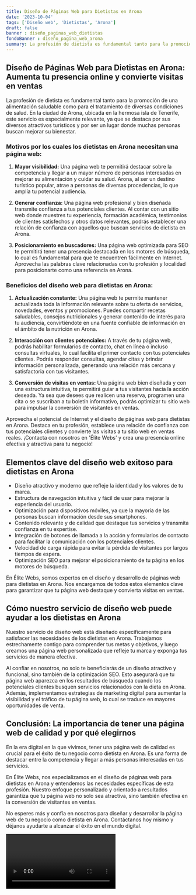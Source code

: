 ```yaml
---
title: Diseño de Páginas Web para Dietistas en Arona
date: '2023-10-04'
tags: ['Diseño web', 'Dietistas', 'Arona']
draft: false
banner : diseño_paginas_web_dietistas
fondoBanner : diseño_pagina_web_arona
summary: La profesión de dietista es fundamental tanto para la promoción de una alimentación saludable como para el tratamiento de diversas condiciones de salud. En la ciudad de Arona, ubicada en la hermosa isla de Tenerife, este servicio es especialmente relevante, ya que se destaca por sus diversos atractivos turísticos y por ser un lugar donde muchas personas buscan mejorar su bienestar.
---
```


## **Diseño de Páginas Web para Dietistas en Arona: Aumenta tu presencia online y convierte visitas en ventas**

La profesión de dietista es fundamental tanto para la promoción de una alimentación saludable como para el tratamiento de diversas condiciones de salud. En la ciudad de Arona, ubicada en la hermosa isla de Tenerife, este servicio es especialmente relevante, ya que se destaca por sus diversos atractivos turísticos y por ser un lugar donde muchas personas buscan mejorar su bienestar.

### Motivos por los cuales los dietistas en Arona necesitan una página web:

1. **Mayor visibilidad:** Una página web te permitirá destacar sobre la competencia y llegar a un mayor número de personas interesadas en mejorar su alimentación y cuidar su salud. Arona, al ser un destino turístico popular, atrae a personas de diversas procedencias, lo que amplía tu potencial audiencia.

2. **Generar confianza:** Una página web profesional y bien diseñada transmite confianza a tus potenciales clientes. Al contar con un sitio web donde muestres tu experiencia, formación académica, testimonios de clientes satisfechos y otros datos relevantes, podrás establecer una relación de confianza con aquellos que buscan servicios de dietista en Arona.

3. **Posicionamiento en buscadores:** Una página web optimizada para SEO te permitirá tener una presencia destacada en los motores de búsqueda, lo cual es fundamental para que te encuentren fácilmente en Internet. Aprovecha las palabras clave relacionadas con tu profesión y localidad para posicionarte como una referencia en Arona.

### Beneficios del diseño web para dietistas en Arona:

1. **Actualización constante:** Una página web te permite mantener actualizada toda la información relevante sobre tu oferta de servicios, novedades, eventos y promociones. Puedes compartir recetas saludables, consejos nutricionales y generar contenido de interés para tu audiencia, convirtiéndote en una fuente confiable de información en el ámbito de la nutrición en Arona.

2. **Interacción con clientes potenciales:** A través de tu página web, podrás habilitar formularios de contacto, chat en línea o incluso consultas virtuales, lo cual facilita el primer contacto con tus potenciales clientes. Podrás responder consultas, agendar citas y brindar información personalizada, generando una relación más cercana y satisfactoria con tus visitantes.

3. **Conversión de visitas en ventas:** Una página web bien diseñada y con una estructura intuitiva, te permitirá guiar a tus visitantes hacia la acción deseada. Ya sea que desees que realicen una reserva, programen una cita o se suscriban a tu boletín informativo, podrás optimizar tu sitio web para impulsar la conversión de visitantes en ventas.

Aprovecha el potencial de Internet y el diseño de páginas web para dietistas en Arona. Destaca en tu profesión, establece una relación de confianza con tus potenciales clientes y convierte las visitas a tu sitio web en ventas reales. ¡Contacta con nosotros en 'Élite Webs' y crea una presencia online efectiva y atractiva para tu negocio!

<GifSeo />

<Cta />

## Elementos clave del diseño web exitoso para dietistas en Arona

- Diseño atractivo y moderno que refleje la identidad y los valores de tu marca.
- Estructura de navegación intuitiva y fácil de usar para mejorar la experiencia del usuario.
- Optimización para dispositivos móviles, ya que la mayoría de las personas buscan información desde sus smartphones.
- Contenido relevante y de calidad que destaque tus servicios y transmita confianza en tu expertise.
- Integración de botones de llamada a la acción y formularios de contacto para facilitar la comunicación con los potenciales clientes.
- Velocidad de carga rápida para evitar la pérdida de visitantes por largos tiempos de espera.
- Optimización SEO para mejorar el posicionamiento de tu página en los motores de búsqueda.

En Élite Webs, somos expertos en el diseño y desarrollo de páginas web para dietistas en Arona. Nos encargamos de todos estos elementos clave para garantizar que tu página web destaque y convierta visitas en ventas.

## Cómo nuestro servicio de diseño web puede ayudar a los dietistas en Arona

Nuestro servicio de diseño web está diseñado específicamente para satisfacer las necesidades de los dietistas en Arona. Trabajamos estrechamente contigo para comprender tus metas y objetivos, y luego creamos una página web personalizada que refleje tu marca y exponga tus servicios de manera efectiva.

Al confiar en nosotros, no solo te beneficiarás de un diseño atractivo y funcional, sino también de la optimización SEO. Esto asegurará que tu página web aparezca en los resultados de búsqueda cuando los potenciales clientes busquen servicios relacionados con la dieta en Arona. Además, implementamos estrategias de marketing digital para aumentar la visibilidad y el tráfico de tu página web, lo cual se traduce en mayores oportunidades de venta.

## Conclusión: La importancia de tener una página web de calidad y por qué elegirnos

En la era digital en la que vivimos, tener una página web de calidad es crucial para el éxito de tu negocio como dietista en Arona. Es una forma de destacar entre la competencia y llegar a más personas interesadas en tus servicios.

En Élite Webs, nos especializamos en el diseño de páginas web para dietistas en Arona y entendemos las necesidades específicas de esta profesión. Nuestro enfoque personalizado y orientado a resultados garantiza que tu página web no solo sea atractiva, sino también efectiva en la conversión de visitantes en ventas.

No esperes más y confía en nosotros para diseñar y desarrollar la página web de tu negocio como dietista en Arona. Contáctanos hoy mismo y déjanos ayudarte a alcanzar el éxito en el mundo digital.

<Video />

<CtaBot job='Dietistas' city='Arona'/>

<Gmaps query='Arona+españa+maps' />